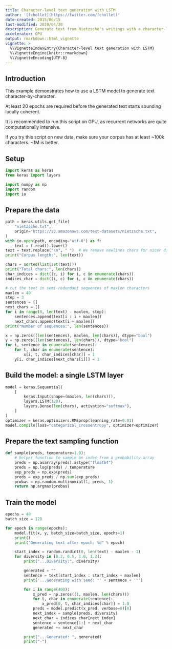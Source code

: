 ```yaml
---
title: Character-level text generation with LSTM
author: '[fchollet](https://twitter.com/fchollet)'
date-created: 2015/06/15
last-modified: 2020/04/30
description: Generate text from Nietzsche's writings with a character-level LSTM.
accelerator: GPU
output: rmarkdown::html_vignette
vignette: >
  %\VignetteIndexEntry{Character-level text generation with LSTM}
  %\VignetteEngine{knitr::rmarkdown}
  %\VignetteEncoding{UTF-8}
---
```


## Introduction

This example demonstrates how to use a LSTM model to generate
text character-by-character.

At least 20 epochs are required before the generated text
starts sounding locally coherent.

It is recommended to run this script on GPU, as recurrent
networks are quite computationally intensive.

If you try this script on new data, make sure your corpus
has at least ~100k characters. ~1M is better.

## Setup

```python
import keras as keras
from keras import layers

import numpy as np
import random
import io
```

## Prepare the data

```python
path = keras.utils.get_file(
    "nietzsche.txt",
    origin="https://s3.amazonaws.com/text-datasets/nietzsche.txt",
)
with io.open(path, encoding="utf-8") as f:
    text = f.read().lower()
text = text.replace("\n", " ")  # We remove newlines chars for nicer display
print("Corpus length:", len(text))

chars = sorted(list(set(text)))
print("Total chars:", len(chars))
char_indices = dict((c, i) for i, c in enumerate(chars))
indices_char = dict((i, c) for i, c in enumerate(chars))

# cut the text in semi-redundant sequences of maxlen characters
maxlen = 40
step = 3
sentences = []
next_chars = []
for i in range(0, len(text) - maxlen, step):
    sentences.append(text[i : i + maxlen])
    next_chars.append(text[i + maxlen])
print("Number of sequences:", len(sentences))

x = np.zeros((len(sentences), maxlen, len(chars)), dtype="bool")
y = np.zeros((len(sentences), len(chars)), dtype="bool")
for i, sentence in enumerate(sentences):
    for t, char in enumerate(sentence):
        x[i, t, char_indices[char]] = 1
    y[i, char_indices[next_chars[i]]] = 1
```

## Build the model: a single LSTM layer

```python
model = keras.Sequential(
    [
        keras.Input(shape=(maxlen, len(chars))),
        layers.LSTM(128),
        layers.Dense(len(chars), activation="softmax"),
    ]
)
optimizer = keras.optimizers.RMSprop(learning_rate=0.01)
model.compile(loss="categorical_crossentropy", optimizer=optimizer)
```

## Prepare the text sampling function

```python
def sample(preds, temperature=1.0):
    # helper function to sample an index from a probability array
    preds = np.asarray(preds).astype("float64")
    preds = np.log(preds) / temperature
    exp_preds = np.exp(preds)
    preds = exp_preds / np.sum(exp_preds)
    probas = np.random.multinomial(1, preds, 1)
    return np.argmax(probas)
```

## Train the model

```python
epochs = 40
batch_size = 128

for epoch in range(epochs):
    model.fit(x, y, batch_size=batch_size, epochs=1)
    print()
    print("Generating text after epoch: %d" % epoch)

    start_index = random.randint(0, len(text) - maxlen - 1)
    for diversity in [0.2, 0.5, 1.0, 1.2]:
        print("...Diversity:", diversity)

        generated = ""
        sentence = text[start_index : start_index + maxlen]
        print('...Generating with seed: "' + sentence + '"')

        for i in range(400):
            x_pred = np.zeros((1, maxlen, len(chars)))
            for t, char in enumerate(sentence):
                x_pred[0, t, char_indices[char]] = 1.0
            preds = model.predict(x_pred, verbose=0)[0]
            next_index = sample(preds, diversity)
            next_char = indices_char[next_index]
            sentence = sentence[1:] + next_char
            generated += next_char

        print("...Generated: ", generated)
        print("-")
```
